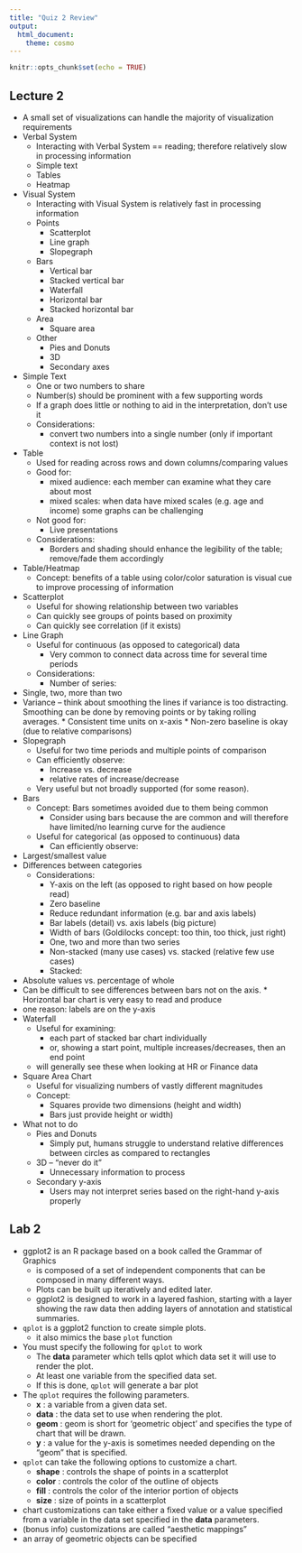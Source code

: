```yaml
---
title: "Quiz 2 Review"
output: 
  html_document: 
    theme: cosmo
---
```


```r
knitr::opts_chunk$set(echo = TRUE)
```


## Lecture 2
		
* A small set of visualizations can handle the majority of visualization requirements
* Verbal System
	* Interacting with Verbal System == reading; therefore relatively slow in processing information
	* Simple text
	* Tables
	* Heatmap
* Visual System
	* Interacting with Visual System is relatively fast in processing information
	* Points
		* Scatterplot
		* Line graph
		* Slopegraph
	* Bars
		* Vertical bar
		* Stacked vertical bar	
		* Waterfall
		* Horizontal bar
		* Stacked horizontal bar
	* Area
		* Square area
	* Other
		* Pies and Donuts
		* 3D
		* Secondary axes
* Simple Text
	* One or two numbers to share
	* Number(s) should be prominent with a few supporting words
	* If a graph does little or nothing to aid in the interpretation, don’t use it
	* Considerations:
		* convert two numbers into a single number (only if important context is not lost)
* Table
	* Used for reading across rows and down columns/comparing values
	* Good for:
		* mixed audience: each member can examine what they care about most
		* mixed scales: when data have mixed scales (e.g. age and income) some graphs can be challenging
	* Not good for:
		* Live presentations
	* Considerations:
		* Borders and shading should enhance the legibility of the table; remove/fade them accordingly
* Table/Heatmap
	* Concept: benefits of a table using color/color saturation is visual cue to improve processing of information
* Scatterplot
	* Useful for showing relationship between two variables
	* Can quickly see groups of points based on proximity
	* Can quickly see correlation (if it exists)
* Line Graph
	* Useful for continuous (as opposed to categorical) data
		* Very common to connect data across  time for several time periods
	* Considerations:
		* Number of series:
* Single, two, more than two
* Variance – think about smoothing the lines if variance is too distracting. Smoothing can be done by removing points or by taking rolling averages.
		* Consistent time units on x-axis
		* Non-zero baseline is okay (due to relative comparisons)
* Slopegraph
	* Useful for two time periods and multiple points of comparison
	* Can efficiently observe:
		* Increase vs. decrease
		* relative rates of increase/decrease
	* Very useful but not broadly supported (for some reason).
* Bars
	* Concept: Bars sometimes avoided due to them being common
		* Consider using bars because the are common and will therefore have limited/no learning curve for the audience
	* Useful for categorical (as opposed to continuous) data
		* Can efficiently observe:
* Largest/smallest value
* Differences between categories
	* Considerations:
		* Y-axis on the left (as opposed to right based on how people read)
		* Zero baseline
		* Reduce redundant information (e.g. bar and axis labels)
		* Bar labels (detail) vs. axis labels (big picture)
		* Width of bars (Goldilocks concept: too thin, too thick, just right)
		* One, two and more than two series
		* Non-stacked (many use cases) vs. stacked (relative few use cases)
		* Stacked:
* Absolute values vs. percentage of whole
* Can be difficult to see differences between bars not on the axis.
		* Horizontal bar chart is very easy to read and produce
* one reason: labels are on the y-axis
* Waterfall
	* Useful for examining:
		* each part of stacked bar chart individually
		* or, showing a start point, multiple increases/decreases, then an end point
	* will generally see these when looking at HR or Finance data
* Square Area Chart
	* Useful for visualizing numbers of vastly different magnitudes
	* Concept:
		* Squares provide two dimensions (height and width)
		* Bars just provide height or width)
* What not to do 
	* Pies and Donuts
		* Simply put, humans struggle to understand relative differences between circles as compared to rectangles
	* 3D – “never do it”
		* Unnecessary information to process
	* Secondary y-axis
		* Users may not interpret series based on the right-hand y-axis properly

## Lab 2

* ggplot2 is an R package based on a book called the Grammar of Graphics
    * is composed of a set of independent components that can be composed in many different ways.
    * Plots can be built up iteratively and edited later.
    * ggplot2 is designed to work in a layered fashion, starting with a layer showing the raw data then adding layers of annotation and statistical summaries.
* `qplot` is a ggplot2 function to create simple plots.
    * it also mimics the base `plot` function
* You must specify the following for `qplot` to work
    * The __data__ parameter which tells qplot which data set it will use to render the plot.
    * At least one variable from the specified data set.
    * If this is done, `qplot` will generate a bar plot
* The `qplot` requires the following parameters.
    * __x__ : a variable from a given data set.
    * __data__ : the data set to use when rendering the plot.
    * __geom__ : geom is short for 'geometric object' and specifies the type of chart that will be drawn.
    * __y__ : a value for the y-axis is sometimes needed depending on the "geom" that is specified.
* `qplot` can take the following options to customize a chart. 
    * __shape__ : controls the shape of points in a scatterplot
    * __color__ : controls the color of the outline of objects
    * __fill__ : controls the color of the interior portion of objects
    * __size__ : size of points in a scatterplot
* chart customizations can take either a fixed value or a value specified from a variable in the data set specified in the __data__ parameters.
* (bonus info) customizations are called "aesthetic mappings"
* an array of geometric objects can be specified